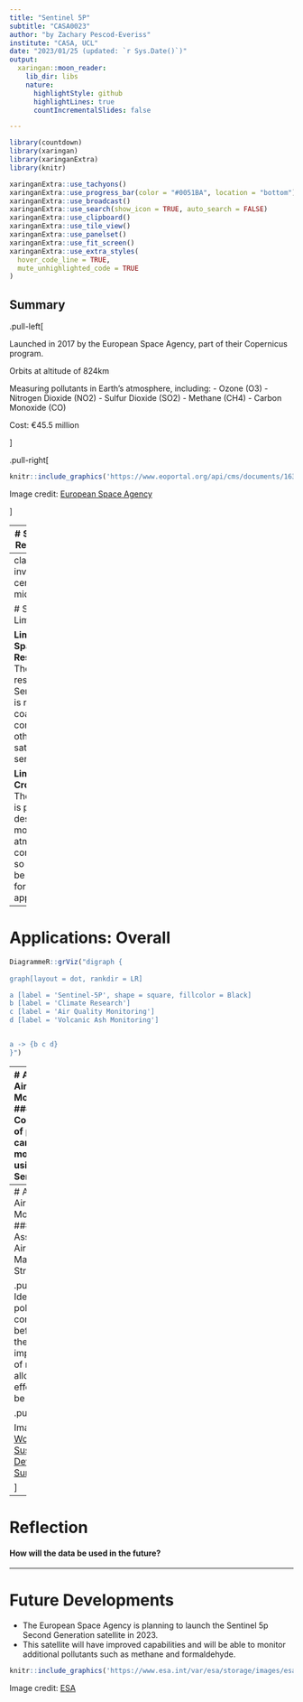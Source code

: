 ```yaml
---
title: "Sentinel 5P"
subtitle: "CASA0023"
author: "by Zachary Pescod-Everiss"
institute: "CASA, UCL"
date: "2023/01/25 (updated: `r Sys.Date()`)"
output:
  xaringan::moon_reader:
    lib_dir: libs
    nature:
      highlightStyle: github
      highlightLines: true
      countIncrementalSlides: false

---
```


```r
library(countdown)
library(xaringan)
library(xaringanExtra)
library(knitr)

xaringanExtra::use_tachyons()
xaringanExtra::use_progress_bar(color = "#0051BA", location = "bottom")
xaringanExtra::use_broadcast()
xaringanExtra::use_search(show_icon = TRUE, auto_search = FALSE)
xaringanExtra::use_clipboard()
xaringanExtra::use_tile_view()
xaringanExtra::use_panelset()
xaringanExtra::use_fit_screen()
xaringanExtra::use_extra_styles(
  hover_code_line = TRUE,         
  mute_unhighlighted_code = TRUE  
)
```


## Summary

.pull-left[

Launched in 2017 by the European Space Agency, part of their Copernicus program.

Orbits at altitude of 824km

Measuring pollutants in Earth's atmosphere, including:
- Ozone (O3)
- Nitrogen Dioxide (NO2)
- Sulfur Dioxide (SO2)
- Methane (CH4)
- Carbon Monoxide (CO)

Cost: €45.5 million

]

.pull-right[
```r
knitr::include_graphics('https://www.eoportal.org/api/cms/documents/163813/6584772/Sentinel-5P40.jpg/db3400ce-664d-e2e3-de3b-d6d96ec4cd0d?t=1666497256002')
```


Image credit: [European Space Agency](https://www.esa.int/Enabling_Support/Operations/Sentinel-5P_operations)

]

---
# Summary: Resoloution


- 1 day revisit time

- The Sentinel 5p sensor has 3 instruments: Tropomi, IASI-NG, and Pandonia.
Tropomi is the main instrument and has a swath width of **2,600 km**.

- It operates in the ultraviolet, visible, near-infrared, and shortwave-infrared spectral ranges.




```r
knitr::include_graphics('https://imageio.forbes.com/specials-images/imageserve/6398de50fd70c4aa61f47d8b/EOI-Space-VLEO-satellites-/960x0.jpg?format=jpg&width=360')
```


Image credit: [Forbes](https://imageio.forbes.com/specials-images/imageserve/6398de50fd70c4aa61f47d8b/EOI-Space-VLEO-satellites-/960x0.jpg?format=jpg&width=960)



---
class: inverse, center, middle

# Summary: Limitations 

**Limited Spatial Resoloution:** The spatial resolution of Sentinel 5p is relatively coarse compared to other satellite sensors.


**Limited Crossover:** The sensor is primarily designed to monitor atmospheric composition, so it may not be suitable for other applications.


---
# Applications: Overall



```r
DiagrammeR::grViz("digraph {
  
graph[layout = dot, rankdir = LR]

a [label = 'Sentinel-5P', shape = square, fillcolor = Black]
b [label = 'Climate Research']
c [label = 'Air Quality Monitoring']
d [label = 'Volcanic Ash Monitoring']


a -> {b c d}
}")
```


---
# Applications: Air Quality Monitoring 1
#### Concentrations of pollutants can be monitored using Sentinel-5P.

.pull-left[
The Tropomi sensor is designed for atmospheric monitoring, quantifying concentration of pollutants. 

These pollutants have potential negative effects on the environment and human health. 

- Sentinel-5P data provides key information on the wider-scale sources of pollutants. 
- It's data can validate air quality models, allowing better understanding of the pollutants behaviours. 
]

.pull-right[
```r
knitr::include_graphics('https://i0.wp.com/eos.org/wp-content/uploads/2017/12/sentinel-5p-sees-nitrogen-dioxide-over-europe.png?fit=820%2C615&ssl=1
')
```


Image credit: [Eos](https://eos.org/articles/advanced-satellite-tracks-air-pollution-in-extraordinary-detail)

]
---
# Applications: Air Quality Monitoring 2
#### Assessment of Air Quality Managment Strategies


.pull-left[
Identification of pollutant concentration before and after the impleentation of new policy allows the effectiveness to be assessed. 
]


.pull-right[
```r
knitr::include_graphics('https://wsds.teriin.org/2018/images/theme-img6.jpg')
```


Image credit: [World Sustainable Devolopment Summit](https://wsds.teriin.org/2018/breathing-clean-air.php)

]

---
# Reflection
#### How will the data be used in the future?

---
# Future Developments
- The European Space Agency is planning to launch the Sentinel 5p Second Generation satellite in 2023.
- This satellite will have improved capabilities and will be able to monitor additional pollutants such as methane and formaldehyde.

```r
knitr::include_graphics('https://www.esa.int/var/esa/storage/images/esa_multimedia/videos/2017/08/sentinel-5p_on_rockot/17112710-1-eng-GB/Sentinel-5P_on_Rockot_pillars.png')
```


Image credit: [ESA](https://www.esa.int/var/esa/storage/images/esa_multimedia/videos/2017/08/sentinel-5p_on_rockot/17112710-1-eng-GB/Sentinel-5P_on_Rockot_pillars.png
)




